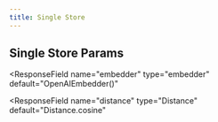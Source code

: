 ```yaml
---
title: Single Store
---
```


## Single Store Params

<ResponseField name="collection" type="str"></ResponseField>
<ResponseField name="schema" type="str" default="ai"></ResponseField>
<ResponseField name="db_url" type="str" default="None"></ResponseField>
<ResponseField name="db_engine" type="Engine" default="None"></ResponseField>
<ResponseField
  name="embedder"
  type="embedder"
  default="OpenAIEmbedder()"
></ResponseField>
<ResponseField
  name="distance"
  type="Distance"
  default="Distance.cosine"
></ResponseField>
